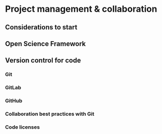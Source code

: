 # Project management & collaboration {-}


## Considerations to start {-}


## Open Science Framework {-}


## Version control for code {-}


### Git {-}


### GitLab {-}


### GitHub {-}


### Collaboration best practices with Git {-}


### Code licenses {-}

